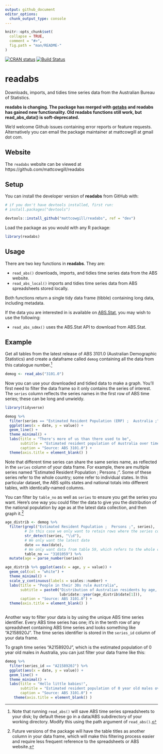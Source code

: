 ```yaml
---
output: github_document
editor_options: 
  chunk_output_type: console
---
```


<!-- README.md is generated from README.Rmd. Please edit that file -->

```r
knitr::opts_chunk$set(
  collapse = TRUE,
  comment = "#>",
  fig.path = "man/README-"
)
```

[![CRAN status](https://www.r-pkg.org/badges/version/readabs)](https://cran.r-project.org/package=readabs)
[![Build Status](https://travis-ci.org/MattCowgill/readabs.svg?branch=master)](https://travis-ci.org/MattCowgill/readabs)

# readabs

Downloads, imports, and tidies time series data from the Australian Bureau of Statistics.

**readabs is changing. The package has merged with [getabs](https://github.com/mattcowgill/getabs) and readabs has gained new functionality. Old readabs functions still work, but read_abs_data() is soft-deprecated.**

We'd welcome Github issues containing error reports or feature requests. 
Alternatively you can email the package maintainer at mattcowgill at gmail dot com.

## Website
The `readabs` website can be viewed at https://github.com/mattcowgill/readabs

## Setup

You can install the developer version of **readabs** from GitHub with:

```r
# if you don't have devtools installed, first run:
# install.packages("devtools")

devtools::install_github("mattcowgill/readabs", ref = "dev")
```

Load the package as you would with any R package:

```r
library(readabs)
```


## Usage

There are two key functions in **readabs**. They are:

* `read_abs()` downloads, imports, and tidies time series data from the ABS website.
* `read_abs_local()` imports and tidies time series data from ABS spreadsheets stored locally.

Both functions return a single tidy data frame (tibble) containing long data, including 
metadata.

If the data you are interested in is available on [ABS.Stat](http://stat.data.abs.gov.au),
you may wish to use the following:

* `read_abs_sdmx()` uses the ABS.Stat API to download from ABS.Stat.

## Example

Get all tables from the latest release of ABS 3101.0 (Australian Demographic Statistics) and create a dataframe called `demog` containing all the data from this catalogue number.^[Note that running `read_abs()` will save ABS time series spreadsheets to your disk; by default these go in a data/ABS subdirectory of your working directory. Modify this using the path argument of `read_abs()`.]

```r
demog <- read_abs("3101.0")
```

Now you can use your downloaded and tidied data to make a graph. You'll first need to filter the data frame so it only contains the series of interest. The `series` column reflects the series names in the first row of ABS time series; these can be long and unwieldy. 

```r
library(tidyverse)

demog %>%
  filter(series == "Estimated Resident Population (ERP) ;  Australia ;") %>%
  ggplot(aes(x = date, y = value)) +
  geom_line() +
  theme_minimal() +
  labs(title = "There's more of us than there used to be",
       subtitle = "Estimated resident population of Australia over time (thousands)",
       caption = "Source: ABS 3101.0") +
  theme(axis.title = element_blank() )
```

Note that different time series can share the same series name, as reflected in the `series` column of your data frame. For example, there are multiple series named "Estimated Resident Population ;  Persons ;". Some of these series refer to the whole country; some refer to individual states. In this particular dataset, the ABS splits states and national totals into different tables, with identically-named columns. 

You can filter by `table_no` as well as `series` to ensure you get the series you want. Here's one way you could filter the data to give you the distribution of the national population by age as at the latest data collection, and then graph it.^[Future versions of the package will have the table titles as another column in your data frame, which will make this filtering process easier and require less frequent reference to the spreadsheets or ABS website.]

```r
age_distrib <- demog %>%
  filter(grepl("Estimated Resident Population ;  Persons ;", series),
         # In this case we only want to retain rows where the series contains a digit
         str_detect(series, "\\d"),
         # We only want the latest date
         date == max(date),
         # We only want data from table 59, which refers to the whole country
         table_no == "3101059") %>% 
  mutate(age = parse_number(series)) 

age_distrib %>% ggplot(aes(x = age, y = value)) +
  geom_col(col = "white") +
  theme_minimal() +
  scale_y_continuous(labels = scales::number) +
  labs(title = "People in their 30s rule Australia",
       subtitle = paste0("Distribution of Australian residents by age, ",
                         lubridate::year(age_distrib$date[1])),
       caption = "Source: ABS 3101.0") +
  theme(axis.title = element_blank() )
  
```

Another way to filter your data is by using the unique ABS time series identifier. Every ABS time series has one; it's in the tenth row of any spreadsheet containing ABS time series and looks something like "A2158920J". The time series identifier is stored in the `series_id` column of your data frame.

To graph time series "A2158920J", which is the estimated population of 0 year old males in Australia, you can just filter your data frame like this:

```r
demog %>%
  filter(series_id == "A2158920J") %>%
  ggplot(aes(x = date, y = value)) +
  geom_line() +
  theme_minimal() +
  labs(title = "Hello little babies!",
       subtitle = "Estimated resident population of 0 year old males over time",
       caption = "Source: ABS 3101.0") +
    theme(axis.title = element_blank() )

```

